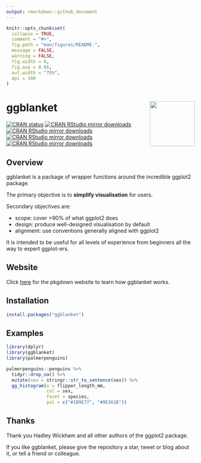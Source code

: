```yaml
---
output: rmarkdown::github_document
---
```


<!-- README.md is generated from README.Rmd. Please edit that file -->

```r
knitr::opts_chunk$set(
  collapse = TRUE,
  comment = "#>",
  fig.path = "man/figures/README-",
  message = FALSE,
  warning = FALSE,
  fig.width = 6,
  fig.asp = 0.66,
  out.width = "75%",
  dpi = 300
)
```

# ggblanket <img src="man/figures/logo.png" align="right" width="120" />

<!-- badges: start -->
  [![CRAN status](https://www.r-pkg.org/badges/version/ggblanket)](https://CRAN.R-project.org/package=ggblanket)
[![CRAN RStudio mirror downloads](https://cranlogs.r-pkg.org/badges/grand-total/ggblanket?color=lightgrey)](https://r-pkg.org/pkg/ggblanket)
[![CRAN RStudio mirror downloads](https://cranlogs.r-pkg.org/badges/last-month/ggblanket?color=lightgrey)](https://r-pkg.org/pkg/ggblanket)
[![CRAN RStudio mirror downloads](https://cranlogs.r-pkg.org/badges/last-week/ggblanket?color=lightgrey)](https://r-pkg.org/pkg/ggblanket)
[![CRAN RStudio mirror downloads](https://cranlogs.r-pkg.org/badges/last-day/ggblanket?color=lightgrey)](https://r-pkg.org/pkg/ggblanket)
<!-- badges: end -->

## Overview

ggblanket is a package of wrapper functions around the incredible ggplot2 package.

The primary objective is to **simplify visualisation** for users.

Secondary objectives are:

* scope: cover >90% of what ggplot2 does
* design: produce well-designed visualisation by default
* alignment: use conventions generally aligned with ggplot2 

It is intended to be useful for all levels of experience from beginners all the way to expert ggplot-ers.

## Website

Click [here](https://davidhodge931.github.io/ggblanket/) for the pkgdown website to learn how ggblanket works.

## Installation

``` r
install.packages("ggblanket")
```
## Examples

```r
library(dplyr)
library(ggblanket)
library(palmerpenguins)

palmerpenguins::penguins %>%
  tidyr::drop_na() %>%
  mutate(sex = stringr::str_to_sentence(sex)) %>% 
  gg_histogram(x = flipper_length_mm,
               col = sex,
               facet = species,
               pal = c("#1B9E77", "#9E361B"))
```

## Thanks

Thank you Hadley Wickham and all other authors of the ggplot2 package. 

If you like ggblanket, please give the repository a star, tweet or blog about it, or tell a friend or colleague.

